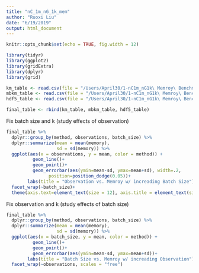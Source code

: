 ```yaml
---
title: "nC_1m_nG_1k_mem"
author: "Ruoxi Liu"
date: "6/19/2019"
output: html_document
---
```


```r
knitr::opts_chunk$set(echo = TRUE, fig.width = 12)
```

```r
library(tidyr)
library(ggplot2)
library(gridExtra)
library(dplyr)
library(grid)
```

```r
km_table <- read.csv(file = "/Users/April30/1-nC1m_nG1k\ Memroy\ Benchmark/km_combined.csv",header=TRUE, sep=",")
mbkm_table <- read.csv(file = "/Users/April30/1-nC1m_nG1k\ Memroy\ Benchmark/mbkm_combined.csv",header=TRUE, sep=",")
hdf5_table <- read.csv(file = "/Users/April30/1-nC1m_nG1k\ Memroy\ Benchmark/hdf5_combined.csv",header=TRUE, sep=",")

final_table <- rbind(km_table, mbkm_table, hdf5_table)
```

Fix batch size and k (study effects of observation)
```r
final_table %>% 
  dplyr::group_by(method, observations, batch_size) %>% 
  dplyr::summarize(mean = mean(memory), 
                   sd = sd(memory)) %>% 
  ggplot(aes(x = observations, y = mean, color = method)) +
          geom_line()+
          geom_point()+
          geom_errorbar(aes(ymin=mean-sd, ymax=mean+sd), width=.2,
                position=position_dodge(0.05))+
        labs(title = "Observation vs. Memroy w/ increading Batch Size") + 
  facet_wrap(~batch_size)+
  theme(axis.text=element_text(size = 12), axis.title = element_text(size=16))
```

Fix observation and k (study effects of batch size)
```r
final_table %>% 
  dplyr::group_by(method, observations, batch_size) %>% 
  dplyr::summarize(mean = mean(memory), 
                   sd = sd(memory)) %>% 
  ggplot(aes(x = batch_size, y = mean, color = method)) +
          geom_line()+
          geom_point()+
          geom_errorbar(aes(ymin=mean-sd, ymax=mean+sd))+
        labs(title = "Batch Size vs. Memroy w/ increading Observation") + 
  facet_wrap(~observations, scales = "free")
```